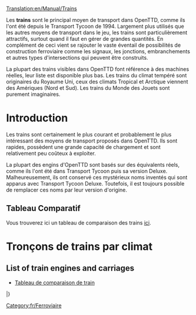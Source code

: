 [[Translation:en/Manual/Trains]]
{{fr/Manual/Table des matières}}

Les '''trains''' sont le principal moyen de transport dans OpenTTD, comme ils l'ont été depuis le Transport Tycoon de 1994. Largement plus utilisés que les autres moyens de transport dans le jeu, les trains sont particulièrement attractifs, surtout quand il faut en gérer de grandes quantités. En complément de ceci vient se rajouter le vaste éventail de possibilités de construction ferroviaire comme les signaux, les jonctions, embranchements et autres types d'intersections qui peuvent être construits.

La plupart des trains visibles dans OpenTTD font référence à des machines réelles, leur liste est disponible plus bas. Les trains du climat tempéré sont originaires du Royaume Uni, ceux des climats Tropical et Arctique viennent des Amériques (Nord et Sud). Les trains du Monde des Jouets sont purement imaginaires.

=Introduction=
Les trains sont certainement le plus courant et probablement le plus intéressant des moyens de transport proposés dans OpenTTD. Ils sont rapides, possèdent une grande capacité de chargement et sont relativement peu coûteux à exploiter.

La plupart des engins d'OpenTTD sont basés sur des équivalents réels, comme ils l'ont été dans Transport Tycoon puis sa version Deluxe. Malheureusement, ils ont conservé ces mystérieux noms inventés qui sont apparus avec Transport Tycoon Deluxe. Toutefois, il est toujours possible de remplacer ces noms par leur version d'origine.

==Tableau Comparatif==
Vous trouverez ici un tableau de comparaison des trains [[en/Comparatif Trains|ici]].

=Tronçons de trains par climat=
==List of train engines and carriages==

* [[fr/Comparaison de train|Tableau de comparaison de train]]

{{fr/Manual/Tableau des véhicules/En-tête}}
{{en/Manual/VehicleTable/Header|Vapeur}}
{{en/Manual/VehicleTable/Row|
*[[File:en/Manual/Base Set/Trains/Kirbypaultank.png|Kirby Paul Tank Engine]] [[fr/Manual/Base Set/Trains/Kirby Paul Tank|Kirby Paul Tank]]
*[[File:en/Manual/Base Set/Trains/Chaneyjubilee.png|Chaney "Jubilee" Engine]] [[fr/Manual/Base Set/Trains/Chaney 'Jubilee'|Chaney "Jubilee"]]
*[[File:en/Manual/Base Set/Trains/Ginzua4.png|Ginzu "A4" Engine]] [[fr/Manual/Base Set/Trains/Ginzu 'A4'|Ginzu "A4"]]
*[[File:en/Manual/Base Set/Trains/Sh8p.png|SH "8P" Engine]] [[fr/Manual/Base Set/Trains/SH '8P'|SH "8P"]]
|
*[[File:en/Manual/Base Set/Trains/Wills280.png|Wills 2-8-0 Engine]] [[fr/Manual/Base Set/Trains/Wills 2-8-0|Wills 2-8-0]]
|
*[[File:en/Manual/Base Set/Trains/Wills280.png|Wills 2-8-0 Engine]] [[fr/Manual/Base Set/Trains/Wills 2-8-0|Wills 2-8-0]]
|
*[[File:en/Manual/Base Set/Trains/Ploddyphutchoochoo.png|Ploddyphut Choo-Choo Engine]] [[fr/Manual/Base Set/Trains/Ploddyphut Choo-Choo|Ploddyphut Choo-Choo]]
*[[File:en/Manual/Base Set/Trains/Powernautchoochoo.png|Powernaut Choo-Choo Engine]] [[fr/Manual/Base Set/Trains/Powernaut Choo-Choo|Powernaut Choo-Choo]]
*[[File:en/Manual/Base Set/Trains/Mightymoverchoochoo.png|Might Mover Choo-Choo Engine]] [[fr/Manual/Base Set/Trains/Mightymover Choo-Choo|Mightymover Choo-Choo]]
}}

{{en/Manual/VehicleTable/Header|Diesel}}
{{en/Manual/VehicleTable/Row|
*[[File:en/Manual/Base Set/Trains/Manleymoreldmu.png|Manley-Morel DMU Engine]] [[fr/Manual/Base Set/Trains/Manley-Morel DMU|Manley-Morel DMU]]
*[[File:en/Manual/Base Set/Trains/Shhendry25.png|SH/Hendry "25" Engine]] [[fr/Manual/Base Set/Trains/Hendry '25'|SH/Hendry "25"]]
*[[File:en/Manual/Base Set/Trains/Floss47.png|Floss "47" Engine]] [[fr/Manual/Base Set/Trains/Floss '47'|Floss "47"]]
*[[File:en/Manual/Base Set/Trains/Uu37.png|UU "37" Engine]] [[fr/Manual/Base Set/Trains/UU '37'|UU "37"]]
*[[File:en/Manual/Base Set/Trains/Sh125.png|SH "125" Engine]] [[fr/Manual/Base Set/Trains/SH '125'|SH "125"]]
*[[File:en/Manual/Base Set/Trains/Dash.png|"Dash" Engine]] [[fr/'Dash'|"Dash"]]
|
*[[File:en/Manual/Base Set/Trains/Mjs250.png|MJS 250 Engine]] [[fr/Manual/Base Set/Trains/MJS250|MJS250]]
*[[File:en/Manual/Base Set/Trains/Kelling3100.png|Kelling 3100 Engine]] [[fr/Manual/Base Set/Trains/Kelling 3100|Kelling 3100]]
*[[File:en/Manual/Base Set/Trains/Cs4000.png|CS4000 Engine]] [[fr/Manual/Base Set/Trains/CS4000|CS4000]]
*[[File:en/Manual/Base Set/Trains/Cs2400.png|CS2400 Engine]] [[fr/Manual/Base Set/Trains/CS4000|CS2400]]
*[[File:en/Manual/Base Set/Trains/Mjs1000.png|MJS 1000 Engine]] [[fr/Manual/Base Set/Trains/MJS 1000|MJS 1000]]
*[[File:en/Manual/Base Set/Trains/Centennial.png|Centennial Engine]] [[fr/Manual/Base Set/Trains/Centennial|Centennial]]
*[[File:en/Manual/Base Set/Trains/Turnerturbo.png|Turner Turbo]] [[fr/Manual/Base Set/Trains/Turner Turbo|Turner Turbo]]
|
*[[File:en/Manual/Base Set/Trains/Mjs250.png|MJS 250 Engine]] [[fr/Manual/Base Set/Trains/MJS250|MJS250]]
*[[File:en/Manual/Base Set/Trains/Kelling3100.png|Kelling 3100 Engine]] [[fr/Manual/Base Set/Trains/Kelling 3100|Kelling 3100]]
*[[File:en/Manual/Base Set/Trains/Cs4000.png|CS4000 Engine]] [[fr/Manual/Base Set/Trains/CS4000|CS4000]]
*[[File:en/Manual/Base Set/Trains/Cs2400.png|CS2400 Engine]] [[fr/Manual/Base Set/Trains/CS2400|CS2400]]
*[[File:en/Manual/Base Set/Trains/Mjs1000.png|MJS 1000 Engine]] [[fr/Manual/Base Set/Trains/MJS 1000|MJS 1000]]
*[[File:en/Manual/Base Set/Trains/Centennial.png|Centennial Engine]] [[fr/Manual/Base Set/Trains/Centennial|Centennial]]
*[[File:en/Manual/Base Set/Trains/Turnerturbo.png|Turner Turbo]] [[fr/Manual/Base Set/Trains/Turner Turbo|Turner Turbo]]
|
*[[File:en/Manual/Base Set/Trains/Ploddyphutdiesel.png|Ploddyphut Diesel]] [[fr/Manual/Base Set/Trains/Ploddyphut Diesel|Ploddyphut Diesel]]
*[[File:en/Manual/Base Set/Trains/Powernautdiesel.png|Powernaut Diesel]] [[fr/Manual/Base Set/Trains/Powernaut Diesel|Powernaut Diesel]]
}}

{{en/Manual/VehicleTable/Header|Electrique}}
{{en/Manual/VehicleTable/Row|
*[[File:en/Manual/Base Set/Trains/Sh30.png|SH "30" Engine]] [[es/Manual/Base Set/Trains/SH '30'|SH "30"]]
*[[File:en/Manual/Base Set/Trains/Sh40.png|SH "40" Engine]] [[es/Manual/Base Set/Trains/SH '40'|SH "40"]]
*[[File:en/Manual/Base Set/Trains/Tim.png|"T.I.M" Engine]] [[es/Manual/Base Set/Trains/T.I.M.|"T.I.M."]]
*[[File:en/Manual/Base Set/Trains/Asiastar.png|"Asiastar" Engine]] [[es/Manual/Base Set/Trains/AsiaStar|"AsiaStar"]]
|
Aucune
|
Aucune
|
Aucune
}}

{{en/Manual/VehicleTable/Header|Monorail}}
{{en/Manual/VehicleTable/Row|
*[[File:en/Manual/Base Set/Trains/X2001.png|X2001 Monorail Engine]] [[fr/'X2001'|'X2001']]
*[[File:en/Manual/Base Set/Trains/Millenniumz1.png|Milennium 'Z1' Monorail Engine]] [[fr/'Millennium Z1'|'Millennium Z1']]
|
*[[File:en/Manual/Base Set/Trains/X2001.png|X2001 Monorail Engine]] [[fr/'X2001'|'X2001']]
*[[File:en/Manual/Base Set/Trains/Millenniumz1.png|Milennium 'Z1' Monorail Engine]] [[fr/'Millennium Z1'|'Millennium Z1']]
|
*[[File:en/Manual/Base Set/Trains/X2001.png|X2001 Monorail Engine]] [[fr/'X2001'|'X2001']]
*[[File:en/Manual/Base Set/Trains/Millenniumz1.png|Milennium 'Z1' Monorail Engine]] [[fr/'Millennium Z1'|'Millennium Z1']]
|
*[[File:en/Manual/Base Set/Trains/Wizzowowz99.png|Wizzowow 'Z99' Monorail Engine]] [[fr/Manual/Base Set/Trains/Wizzowow Z99|Wizzowow Z99]]
}}

{{en/Manual/VehicleTable/Header|MagLev}}
{{en/Manual/VehicleTable/Row|
*[[File:en/Manual/Base Set/Trains/Lev1leviathan.png|MagLev Engine 1: Leviathan]] [[fr/Lev1 'Leviathan'|Lev1 'Leviathan']]
*[[File:en/Manual/Base Set/Trains/Lev2cyclops.png|MagLev Engine 2: Cyclops]] [[fr/Lev2 'Cyclops'|Lev2 'Cyclops']]
*[[File:en/Manual/Base Set/Trains/Lev3pegasus.png|MagLev Engine 3: Pegasus]] [[fr/Lev3 'Pegasus'|Lev3 'Pegasus']]
*[[File:en/Manual/Base Set/Trains/Lev4chimaerarhead.png|MagLev Engine 4: Chimaera (front)]] [[fr/Lev4 'Chimaera'|Lev4 'Chimaera']]
|
*[[File:en/Manual/Base Set/Trains/Lev1leviathan.png|MagLev Engine 1: Leviathan]] [[fr/Lev1 'Leviathan'|Lev1 'Leviathan']]
*[[File:en/Manual/Base Set/Trains/Lev2cyclops.png|MagLev Engine 2: Cyclops]] [[fr/Lev2 'Cyclops'|Lev2 'Cyclops']]
*[[File:en/Manual/Base Set/Trains/Lev3pegasus.png|MagLev Engine 3: Pegasus]] [[fr/Lev3 'Pegasus'|Lev3 'Pegasus']]
*[[File:en/Manual/Base Set/Trains/Lev4chimaerarhead.png|MagLev Engine 4: Chimaera (front)]] [[fr/Lev4 'Chimaera'|Lev4 'Chimaera']]
|
*[[File:en/Manual/Base Set/Trains/Lev1leviathan.png|MagLev Engine 1: Leviathan]] [[fr/Lev1 'Leviathan'|Lev1 'Leviathan']]
*[[File:en/Manual/Base Set/Trains/Lev2cyclops.png|MagLev Engine 2: Cyclops]] [[fr/Lev2 'Cyclops'|Lev2 'Cyclops']]
*[[File:en/Manual/Base Set/Trains/Lev3pegasus.png|MagLev Engine 3: Pegasus]] [[fr/Lev3 'Pegasus'|Lev3 'Pegasus']]
*[[File:en/Manual/Base Set/Trains/Lev4chimaerarhead.png|MagLev Engine 4: Chimaera (front)]] [[fr/Lev4 'Chimaera'|Lev4 'Chimaera']]
|
*[[File:en/Manual/Base Set/Trains/Wizzowowrocketeer.png|Toyland Wizzowow Rocketeer]] [[fr/Manual/Base Set/Trains/Wizzowow Rocketeer|Wizzowow Rocketeer]]
}}

{{en/Manual/VehicleTable/Header|Wagons}}
{{en/Manual/VehicleTable/Row|
*[[File:en/Manual/Base Set/Trains/Passengercarriage.png|Standard Passenger Carriage]] [[fr/Manual/Base Set/Trains/Voiture à voyageurs|Voiture à voyageurs]]
*[[File:en/Manual/Base Set/Trains/Mailvan.png|Standard Mail Van]] [[fr/Manual/Base Set/Trains/Wagon de courrier|Wagon de courrier]]
*[[File:en/Manual/Base Set/Trains/Coaltruck.png|Standard Coal Truck]] [[fr/Manual/Base Set/Trains/Wagon de charbon|Wagon de charbon]]
*[[File:en/Manual/Base Set/Trains/Oiltanker car.png|Standard Oil Tanker]] [[fr/Manual/Base Set/Trains/Wagon-citerne de pétrole|Wagon-citerne de pétrole]]
*[[File:en/Manual/Base Set/Trains/Livestockvan.png|Standard Livestock Van]] [[fr/Manual/Base Set/Trains/Wagon à bétail|Wagon à bétail]]
*[[File:en/Manual/Base Set/Trains/Goodsvan.png|Standard Goods Van]] [[fr/Wagon de biens|Wagon de biens]]
*[[File:en/Manual/Base Set/Trains/Grainhopper.png|Standard Grain Hopper]] [[fr/Manual/Base Set/Trains/Wagon à céréales|Wagon à céréales]]
*[[File:en/Manual/Base Set/Trains/Woodtruck.png|Standard Wood Truck]] [[fr/Manual/Base Set/Trains/Wagon à bois|Wagon à bois]]
*[[File:en/Manual/Base Set/Trains/Ironorehopper.png|Standard Iron Ore Hopper]] [[fr/Wagon à fer|Wagon à fer]]
*[[File:en/Manual/Base Set/Trains/Steeltruck.png|Standard Steel Truck]] [[fr/Wagon à acier|Wagon à acier]]
*[[File:en/Manual/Base Set/Trains/Armouredvan.png|Standard Armoured Van]] [[fr/Manual/Base Set/Trains/Wagon blindé|Wagon blindé]]
|
*[[File:en/Manual/Base Set/Trains/Passengercarriagex.png|Tropical and Sub-arctic Passenger Carriage]] [[fr/Manual/Base Set/Trains/Voiture à voyageurs|Voiture à voyageurs]]
*[[File:en/Manual/Base Set/Trains/Mailvan.png|Standard Mail Van]] [[fr/Manual/Base Set/Trains/Wagon de courrier|Wagon de courrier]]
*[[File:en/Manual/Base Set/Trains/Coaltruck.png|Standard Coal Truck]] [[fr/Manual/Base Set/Trains/Wagon de charbon|Wagon de charbon]]
*[[File:en/Manual/Base Set/Trains/Oiltanker car.png|Standard Oil Tanker]] [[fr/Manual/Base Set/Trains/Wagon-citerne de pétrole|Wagon-citerne de pétrole]]
*[[File:en/Manual/Base Set/Trains/Livestockvan.png|Standard Livestock Van]] [[fr/Manual/Base Set/Trains/Wagon à bétail|Wagon à bétail]]
*[[File:en/Manual/Base Set/Trains/Goodsvan.png|Standard Goods Van]] [[fr/Wagon de biens|Wagon de biens]]
*[[File:en/Manual/Base Set/Trains/Grainhopper.png|Standard Grain Hopper]] [[fr/Manual/Base Set/Trains/Wagon à céréales|Wagon à céréales]]
*[[File:en/Manual/Base Set/Trains/Woodtruck.png|Standard Wood Truck]] [[fr/Manual/Base Set/Trains/Wagon à bois|Wagon à bois]]
*[[File:en/Manual/Base Set/Trains/Armouredvan.png|Standard Armoured Van]] [[fr/Manual/Base Set/Trains/Wagon blindé|Wagon blindé]]
*[[File:en/Manual/Base Set/Trains/Foodvan.png|Tropical and Sub-arctic Food Van]] [[fr/Manual/Base Set/Trains/Wagon de nourriture|Wagon de nourriture]]
*[[File:en/Manual/Base Set/Trains/Papertruck.png|Tropical and Sub-arctic Paper Truck]] [[fr/Wagon à papier|Wagon à papier]]
|
*[[File:en/Manual/Base Set/Trains/Passengercarriagex.png|Tropical and Sub-arctic Passenger Carriage]] [[fr/Manual/Base Set/Trains/Voiture à voyageurs|Voiture à voyageurs]]
*[[File:en/Manual/Base Set/Trains/Mailvan.png|Standard Mail Van]] [[fr/Manual/Base Set/Trains/Wagon de courrier|Wagon de courrier]]
*[[File:en/Manual/Base Set/Trains/Oiltanker car.png|Standard Oil Tanker]] [[fr/Manual/Base Set/Trains/Wagon-citerne de pétrole|Wagon-citerne de pétrole]]
*[[File:en/Manual/Base Set/Trains/Goodsvan.png|Standard Goods Van]] [[fr/Wagon de biens|Wagon de biens]]
*[[File:en/Manual/Base Set/Trains/Grainhopper.png|Standard Grain Hopper]] [[fr/Manual/Base Set/Trains/Wagon à céréales|Wagon à céréales]]
*[[File:en/Manual/Base Set/Trains/Woodtruck.png|Standard Wood Truck]] [[fr/Manual/Base Set/Trains/Wagon à bois|Wagon à bois]]
*[[File:en/Manual/Base Set/Trains/Armouredvan.png|Standard Armoured Van]] [[fr/Manual/Base Set/Trains/Wagon blindé|Wagon blindé]]
*[[File:en/Manual/Base Set/Trains/Foodvan.png|Tropical and Sub-arctic Food Van]] [[fr/Manual/Base Set/Trains/Wagon de nourriture|Wagon de nourriture]]
*[[File:en/Manual/Base Set/Trains/Copperorehopper.png|Tropical Copper Ore Hopper]] [[fr/Wagon à cuivre|Wagon à cuivre]]
*[[File:en/Manual/Base Set/Trains/Watertanker.png|Tropical Water Tanker]] [[fr/Manual/Base Set/Trains/Wagon-citerne d'eau|Wagon-citerne d'eau]]
*[[File:en/Manual/Base Set/Trains/Fruittruck.png|Tropical Fruit Truck]] [[fr/Manual/Base Set/Trains/Wagon à fruits|Wagon à fruits]]
*[[File:en/Manual/Base Set/Trains/Rubbertruck.png|Tropcial Rubber Truck]] [[fr/Manual/Base Set/Trains/Wagon à caoutchouc|Wagon à caoutchouc]]
|
*[[File:en/Manual/Base Set/Trains/Passengercarriagetoyland.png|Standard Passenger Carriage]] [[fr/Manual/Base Set/Trains/Voiture à voyageurs|Voiture à voyageurs]]
*[[File:en/Manual/Base Set/Trains/Mailvanx.png|Standard Mail Van]] [[fr/Manual/Base Set/Trains/Wagon de courrier|Wagon de courrier]]
*[[File:en/Manual/Base Set/Trains/Sugartruck.png|Toyland Sugar Truck]] [[fr/Wagon à sucre|Wagon à sucre]]
*[[File:en/Manual/Base Set/Trains/Candyflosshopper.png|Toyland Candyfloss Hopper]] [[fr/Wagon à barbe à papa|Wagon à barbe à papa]]
*[[File:en/Manual/Base Set/Trains/Toffeehopper.png|Toyland Toffee Hopper]] [[fr/Wagon à caramel|Wagon à caramel]]
*[[File:en/Manual/Base Set/Trains/Bubblevan.png|Toyland Bubble Van]] [[fr/Manual/Base Set/Trains/Wagon à bulles|Wagon à bulles]]
*[[File:en/Manual/Base Set/Trains/Colatanker.png|Toyland Cola Tanker]] [[fr/Wagon-citerne de cola|Wagon-citerne de cola]]
*[[File:en/Manual/Base Set/Trains/Sweetvan.png|Toyland Sweet Van]] [[fr/Wagon à bonbons|Wagon à bonbons]]
*[[File:en/Manual/Base Set/Trains/Toyvan.png|Toyland Toy Van]] [[fr/Wagon à jouets|Wagon à jouets]]
*[[File:en/Manual/Base Set/Trains/Batterytruck.png|Toyland Battery Truck]] [[fr/Wagon à batteries|Wagon à batteries]]
*[[File:en/Manual/Base Set/Trains/Fuzzydrinktruck.png|Toyland Fuzzy Drink Truck]] [[fr/Wagon à boissons gazeuses|Wagon à boissons gazeuses]]
*[[File:en/Manual/Base Set/Trains/Plastictruck.png|Toyland Plastic Truck]] [[fr/Wagon à plastique|Wagon à plastique]]
}}

|}

[[Category:fr/Ferroviaire]]